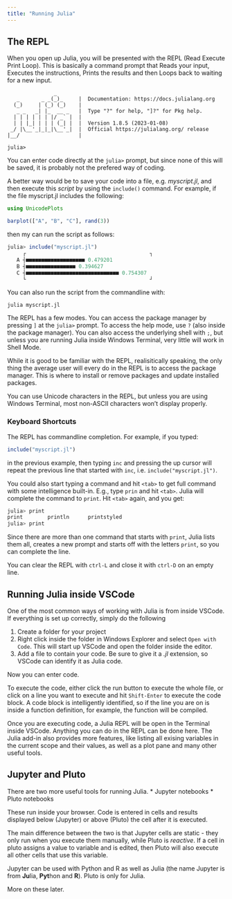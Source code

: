 ```yaml
---
title: "Running Julia"
---
```


## The REPL
When you open up Julia, you will be presented with the REPL (Read Execute Print Loop). This is basically a command prompt that Reads your input, Executes the instructions, Prints the results and then Loops back to waiting for a new input.

```
               _
   _       _ _(_)_     |  Documentation: https://docs.julialang.org
  (_)     | (_) (_)    |
   _ _   _| |_  __ _   |  Type "?" for help, "]?" for Pkg help.
  | | | | | | |/ _` |  |
  | | |_| | | | (_| |  |  Version 1.8.5 (2023-01-08)
 _/ |\__'_|_|_|\__'_|  |  Official https://julialang.org/ release
|__/                   |

julia>
```

You can enter code directly at the `julia>` prompt, but since none of this will be saved, it is probably not the prefered way of coding.

A better way would be to save your code into a file, e.g. *myscript.jl*, and then execute this *script* by using the `include()` command. For example, if the file myscript.jl includes the following:

```julia
using UnicodePlots

barplot(["A", "B", "C"], rand(3))
```

then my can run the script as follows:

```julia
julia> include("myscript.jl")
     ┌                                        ┐
   A ┤■■■■■■■■■■■■■■■■■■■ 0.479201
   B ┤■■■■■■■■■■■■■■■■ 0.394627
   C ┤■■■■■■■■■■■■■■■■■■■■■■■■■■■■■■ 0.754307
     └                                        ┘
```

You can also run the script from the commandline with:

```julia myscript.jl```

The REPL has a few modes. You can access the package manager by pressing `]` at the `julia>` prompt. To access the help mode, use `?` (also inside the package manager). You can also access the underlying shell with `;`, but unless you are running Julia inside Windows Terminal, very little will work in Shell Mode.

While it is good to be familiar with the REPL, realisitically speaking, the only thing the average user will every do in the REPL is to access the package manager. This is where to install or remove packages and update installed packages.

You can use Unicode characters in the REPL, but unless you are using Windows Terminal, most non-ASCII characters won't display properly.

### Keyboard Shortcuts
The REPL has commandline completion. For example, if you typed:

```julia
include("myscript.jl")
```

in the previous example, then typing `inc` and pressing the up cursor will repeat the previous line that started with `inc`, i.e. `include("myscript.jl")`.

You could also start typing a command and hit `<tab>` to get full command with some intelligence built-in. E.g., type `prin` and hit `<tab>`. Julia will complete the command to `print`. Hit `<tab>` again, and you get:

```julia
julia> print
print        println      printstyled
julia> print
```
Since there are more than one command that starts with `print`, Julia lists them all, creates a new prompt and starts off with the letters `print`, so you can complete the line.

You can clear the REPL with `ctrl-L` and close it with `ctrl-D` on an empty line.

## Running Julia inside VSCode
One of the most common ways of working with Julia is from inside VSCode. If everything is set up correctly, simply do the following

1. Create a folder for your project
2. Right click inside the folder in Windows Explorer and select `Open with Code`. This will start up VSCode and open the folder inside the editor.
3. Add a file to contain your code. Be sure to give it a *.jl* extension, so VSCode can identify it as Julia code.

Now you can enter code.

To execute the code, either click the run button to execute the whole file, or click on a line you want to execute and hit `Shift-Enter` to execute the code block. A code block is intelligently identified, so if the line you are on is inside a function definition, for example, the function will be compiled.

Once you are executing code, a Julia REPL will be open in the Terminal inside VSCode. Anything you can do in the REPL can be done here. The Julia add-in also provides more features, like listing all exising variables in the current scope and their values, as well as a plot pane and many other useful tools.

## Jupyter and Pluto
There are two more useful tools for running Julia.
* Jupyter notebooks
* Pluto notebooks

These run inside your browser. Code is entered in cells and results displayed below (Jupyter) or above (Pluto) the cell after it is executed.

The main difference between the two is that Jupyter cells are static - they only run when you execute them manually, while Pluto is *reactive*. If a cell in pluto assigns a value to variable and is edited, then Pluto will also execute all other cells that use this variable.

Jupyter can be used with Python and R as well as Julia (the name Jupyter is from **Ju**lia, **Pyt**hon and **R**). Pluto is only for Julia.

More on these later.